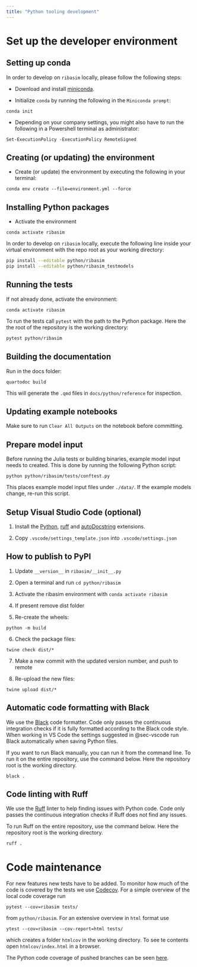 ```yaml
---
title: "Python tooling development"
---
```


# Set up the developer environment

## Setting up conda

In order to develop on `ribasim` locally, please follow the following steps:

- Download and install [miniconda](https://docs.conda.io/en/latest/miniconda.html).

- Initialize `conda` by running the following in the `Miniconda prompt`:

```
conda init
```

- Depending on your company settings, you might also have to run the following in a Powershell terminal as administrator:

```
Set-ExecutionPolicy -ExecutionPolicy RemoteSigned
```

## Creating (or updating) the environment

- Create (or update) the environment by executing the following in your terminal:

```
conda env create --file=environment.yml --force
```

## Installing Python packages

- Activate the environment

```
conda activate ribasim
```

In order to develop on `ribasim` locally, execute the following line inside your virtual environment with the repo root as your working directory:

```bash
pip install --editable python/ribasim
pip install --editable python/ribasim_testmodels
```

## Running the tests {#sec-test}

If not already done, activate the environment:

```
conda activate ribasim
```

To run the tests call `pytest` with the path to the Python package.
Here the the root of the repository is the working directory:

```bash
pytest python/ribasim
```

## Building the documentation

Run in the docs folder:

```
quartodoc build
```

This will generate the `.qmd` files in `docs/python/reference` for inspection.

## Updating example notebooks

Make sure to run `Clear All Outputs` on the notebook before committing.

## Prepare model input

Before running the Julia tests or building binaries, example model input needs to created.
This is done by running the following Python script:

```
python python/ribasim/tests/conftest.py
```

This places example model input files under `./data/`.
If the example models change, re-run this script.

## Setup Visual Studio Code (optional) {#sec-vscode}

1. Install the [Python](https://marketplace.visualstudio.com/items?itemName=ms-python.python), [ruff](https://marketplace.visualstudio.com/items?itemName=charliermarsh.ruff) and [autoDocstring](https://marketplace.visualstudio.com/items?itemName=njpwerner.autodocstring) extensions.

2. Copy `.vscode/settings_template.json` into `.vscode/settings.json`

## How to publish to PyPI

1) Update `__version__` in `ribasim/__init__.py`

2) Open a terminal and run `cd python/ribasim`

3) Activate the ribasim environment with `conda activate ribasim`

4) If present remove dist folder

5) Re-create the wheels:
```
python -m build
```

6) Check the package files:
```
twine check dist/*
```

7) Make a new commit with the updated version number, and push to remote

8) Re-upload the new files:
```
twine upload dist/*
```

## Automatic code formatting with Black {#sec-black}

We use the [Black](https://black.readthedocs.io/en/stable/) code formatter.
Code only passes the continuous integration checks if it is fully formatted according to the Black code style.
When working in VS Code the settings suggested in @sec-vscode run Black automatically when saving Python files.

If you want to run Black manually, you can run it from the command line.
To run it on the entire repository, use the command below.
Here the repository root is the working directory.

```
black .
```

## Code linting with Ruff {#sec-ruff}

We use the [Ruff](https://github.com/charliermarsh/ruff) linter to help finding issues with Python code.
Code only passes the continuous integration checks if Ruff does not find any issues.

To run Ruff on the entire repository, use the command below.
Here the repository root is the working directory.

```
ruff .
```

# Code maintenance {#sec-codecov}

For new features new tests have to be added. To monitor how much of the code is covered by the tests we use [Codecov](https://about.codecov.io/).
For a simple overview of the local code coverage run
```
pytest --cov=ribasim tests/
```
from  `python/ribasim`. For an extensive overview in `html` format use
```
ytest --cov=ribasim --cov-report=html tests/
```
which creates a folder `htmlcov` in the working directory. To see te contents open `htmlcov/index.html` in a browser.

The Python code coverage of pushed branches can be seen [here](https://app.codecov.io/gh/Deltares/Ribasim).